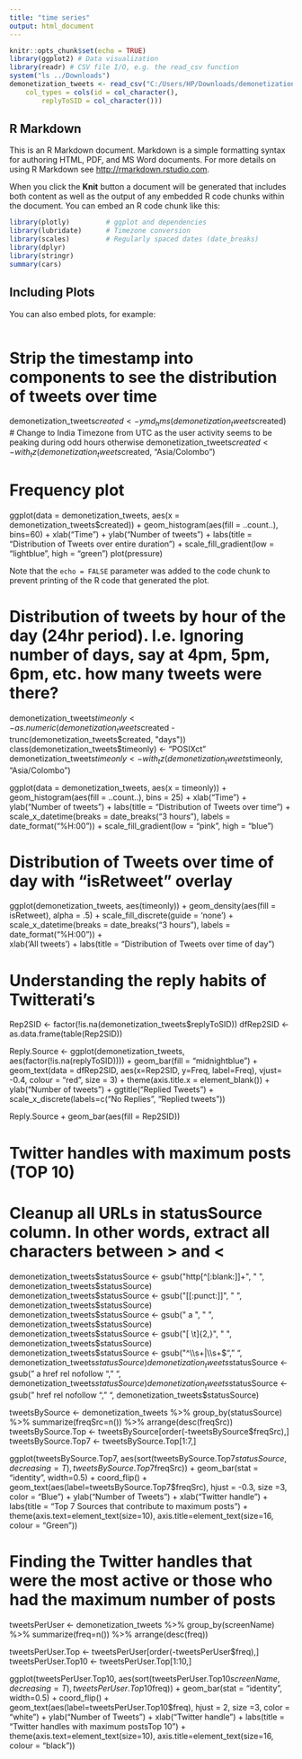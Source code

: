 ---
title: "time series"
output: html_document
---

```{r setup, include=FALSE}
knitr::opts_chunk$set(echo = TRUE)
library(ggplot2) # Data visualization
library(readr) # CSV file I/O, e.g. the read_csv function
system("ls ../Downloads")
demonetization_tweets <- read_csv("C:/Users/HP/Downloads/demonetization-tweets.csv/demonetization-tweets.csv", 
    col_types = cols(id = col_character(), 
        replyToSID = col_character()))
```

## R Markdown

This is an R Markdown document. Markdown is a simple formatting syntax for authoring HTML, PDF, and MS Word documents. For more details on using R Markdown see <http://rmarkdown.rstudio.com>.

When you click the **Knit** button a document will be generated that includes both content as well as the output of any embedded R code chunks within the document. You can embed an R code chunk like this:

```{r cars}
library(plotly)			# ggplot and dependencies
library(lubridate)		# Timezone conversion
library(scales)			# Regularly spaced dates (date_breaks)
library(dplyr)			
library(stringr)
summary(cars)
```


## Including Plots

You can also embed plots, for example:

```{r pressure, echo=FALSE}
```
# Strip the timestamp into components to see the distribution of tweets over time
demonetization_tweets$created <- ymd_hms(demonetization_tweets$created)
# Change to India Timezone from UTC as the user activity seems to be peaking during odd hours otherwise
demonetization_tweets$created <- with_tz(demonetization_tweets$created, "Asia/Colombo")

# Frequency plot
ggplot(data = demonetization_tweets, aes(x = demonetization_tweets$created)) +
    geom_histogram(aes(fill = ..count..), bins=60) +
    xlab("Time") + ylab("Number of tweets") + labs(title = "Distribution of Tweets over entire duration") +
    scale_fill_gradient(low = "lightblue", high = "green")
plot(pressure)

Note that the `echo = FALSE` parameter was added to the code chunk to prevent printing of the R code that generated the plot.



# Distribution of tweets by hour of the day (24hr period). I.e. Ignoring number of days, say at 4pm, 5pm, 6pm, etc. how many tweets were there?

demonetization_tweets$timeonly <- as.numeric(demonetization_tweets$created - trunc(demonetization_tweets$created, "days"))
class(demonetization_tweets$timeonly) <- "POSIXct"
demonetization_tweets$timeonly <- with_tz(demonetization_tweets$timeonly, "Asia/Colombo")

ggplot(data = demonetization_tweets, aes(x = timeonly)) +
    geom_histogram(aes(fill = ..count..), bins = 25) +
    xlab("Time") + ylab("Number of tweets") + labs(title = "Distribution of Tweets over time") + 
    scale_x_datetime(breaks = date_breaks("3 hours"), labels = date_format("%H:00")) + 
	scale_fill_gradient(low = "pink", high = "blue")
	
# Distribution of Tweets over time of day with "isRetweet" overlay
ggplot(demonetization_tweets, aes(timeonly)) + 
    geom_density(aes(fill = isRetweet), alpha = .5) +
    scale_fill_discrete(guide = 'none') +
	scale_x_datetime(breaks = date_breaks("3 hours"), labels = date_format("%H:00")) +    
	xlab('All tweets') + labs(title = "Distribution of Tweets over time of day")
	
# Understanding the reply habits of Twitterati's
Rep2SID <- factor(!is.na(demonetization_tweets$replyToSID))
dfRep2SID <- as.data.frame(table(Rep2SID))

Reply.Source <- ggplot(demonetization_tweets, aes(factor(!is.na(replyToSID)))) +
    geom_bar(fill = "midnightblue") +
	geom_text(data = dfRep2SID, aes(x=Rep2SID, y=Freq, label=Freq), vjust= -0.4, colour = "red", size = 3) +
    theme(axis.title.x = element_blank()) +
    ylab("Number of tweets") + 
    ggtitle("Replied Tweets") +
    scale_x_discrete(labels=c("No Replies", "Replied tweets"))

Reply.Source + geom_bar(aes(fill = Rep2SID))

# Twitter handles with maximum posts (TOP 10)
# Cleanup all URLs in statusSource column. In other words, extract all characters between > and < 
demonetization_tweets$statusSource <- gsub("http[^[:blank:]]+", " ", 
demonetization_tweets$statusSource)
demonetization_tweets$statusSource <- gsub("[[:punct:]]", " ", demonetization_tweets$statusSource)
demonetization_tweets$statusSource <- gsub(" a ", " ", demonetization_tweets$statusSource)
demonetization_tweets$statusSource <- gsub("[ \t]{2,}", " ", demonetization_tweets$statusSource)
demonetization_tweets$statusSource <- gsub("^\\s+|\\s+$", " ", demonetization_tweets$statusSource)
demonetization_tweets$statusSource <- gsub(" a href rel nofollow ", " ", demonetization_tweets$statusSource)
demonetization_tweets$statusSource <- gsub(" href rel nofollow ", " ", 
demonetization_tweets$statusSource)

tweetsBySource <- demonetization_tweets %>%
    group_by(statusSource) %>%
    summarize(freqSrc=n()) %>%
    arrange(desc(freqSrc))
tweetsBySource.Top <- tweetsBySource[order(-tweetsBySource$freqSrc),]
tweetsBySource.Top7 <- tweetsBySource.Top[1:7,]

ggplot(tweetsBySource.Top7, aes(sort(tweetsBySource.Top7$statusSource,decreasing = T),tweetsBySource.Top7$freqSrc)) + 
    geom_bar(stat = "identity", width=0.5) + coord_flip() +
    geom_text(aes(label=tweetsBySource.Top7$freqSrc), hjust = -0.3, size =3, color = "Blue") +
    ylab("Number of Tweets") + xlab("Twitter handle") + labs(title = "Top 7 Sources that contribute to maximum posts") +
    theme(axis.text=element_text(size=10), 
          axis.title=element_text(size=16, colour = "Green"))
          
# Finding the Twitter handles that were the most active or those who had the maximum number of posts
tweetsPerUser <- demonetization_tweets %>%
    group_by(screenName) %>%
    summarize(freq=n()) %>%
    arrange(desc(freq))

tweetsPerUser.Top <- tweetsPerUser[order(-tweetsPerUser$freq),]
tweetsPerUser.Top10 <- tweetsPerUser.Top[1:10,]

ggplot(tweetsPerUser.Top10, aes(sort(tweetsPerUser.Top10$screenName,decreasing = T),tweetsPerUser.Top10$freq)) + 
    geom_bar(stat = "identity", width=0.5) + coord_flip() +
    geom_text(aes(label=tweetsPerUser.Top10$freq), hjust = 2, size =3, color = "white") +
    ylab("Number of Tweets") + xlab("Twitter handle") + labs(title = "Twitter handles with maximum posts\n Top 10") +
    theme(axis.text=element_text(size=10), 
          axis.title=element_text(size=16, colour = "black"))
